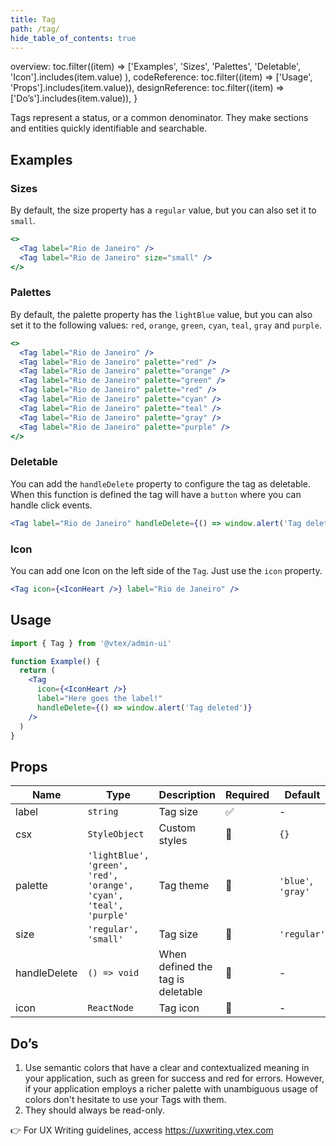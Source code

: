 ```yaml
---
title: Tag
path: /tag/
hide_table_of_contents: true
---
```



  overview: toc.filter((item) =>
    ['Examples', 'Sizes', 'Palettes', 'Deletable', 'Icon'].includes(item.value)
  ),
  codeReference: toc.filter((item) => ['Usage', 'Props'].includes(item.value)),
  designReference: toc.filter((item) => ['Do’s'].includes(item.value)),
}

<Page toc={tabToc} hasTabs>
  <Panel id="overview">

Tags represent a status, or a common denominator. They make sections and entities quickly identifiable and searchable.

## Examples

### Sizes

By default, the size property has a `regular` value, but you can also set it to `small`.

```jsx live
<>
  <Tag label="Rio de Janeiro" />
  <Tag label="Rio de Janeiro" size="small" />
</>
```

### Palettes

By default, the palette property has the `lightBlue` value, but you can also set it to the following values: `red`, `orange`, `green`, `cyan`, `teal`, `gray` and `purple`.

```jsx live
<>
  <Tag label="Rio de Janeiro" />
  <Tag label="Rio de Janeiro" palette="red" />
  <Tag label="Rio de Janeiro" palette="orange" />
  <Tag label="Rio de Janeiro" palette="green" />
  <Tag label="Rio de Janeiro" palette="red" />
  <Tag label="Rio de Janeiro" palette="cyan" />
  <Tag label="Rio de Janeiro" palette="teal" />
  <Tag label="Rio de Janeiro" palette="gray" />
  <Tag label="Rio de Janeiro" palette="purple" />
</>
```

### Deletable

You can add the `handleDelete` property to configure the tag as deletable. When this function is defined the tag will have a `button` where you can handle click events.

```jsx live
<Tag label="Rio de Janeiro" handleDelete={() => window.alert('Tag deleted')} />
```

### Icon

You can add one Icon on the left side of the `Tag`. Just use the `icon` property.

```jsx live
<Tag icon={<IconHeart />} label="Rio de Janeiro" />
```

  </Panel>
  <Panel id="codeReference">

## Usage

```jsx isStatic
import { Tag } from '@vtex/admin-ui'

function Example() {
  return (
    <Tag
      icon={<IconHeart />}
      label="Here goes the label!"
      handleDelete={() => window.alert('Tag deleted')}
    />
  )
}
```

## Props

| Name         | Type                                                              | Description                       | Required | Default            |
| ------------ | ----------------------------------------------------------------- | --------------------------------- | -------- | ------------------ |
| label        | `string`                                                          | Tag size                          | ✅       | -                  |
| csx          | `StyleObject`                                                     | Custom styles                     | 🚫       | `{}`               |
| palette      | `'lightBlue', 'green', 'red', 'orange', 'cyan', 'teal', 'purple'` | Tag theme                         | 🚫       | `'blue'`, `'gray'` |
| size         | `'regular', 'small'`                                              | Tag size                          | 🚫       | `'regular'`        |
| handleDelete | `() => void`                                                      | When defined the tag is deletable | 🚫       | -                  |
| icon         | `ReactNode`                                                       | Tag icon                          | 🚫       | -                  |

  </Panel>
  <Panel id="designReference">

## Do’s

1. Use semantic colors that have a clear and contextualized meaning in your application, such as green for success and red for errors. However, if your application employs a richer palette with unambiguous usage of colors don't hesitate to use your Tags with them.
2. They should always be read-only.

👉 For UX Writing guidelines, access https://uxwriting.vtex.com

  </Panel>
</Page>
